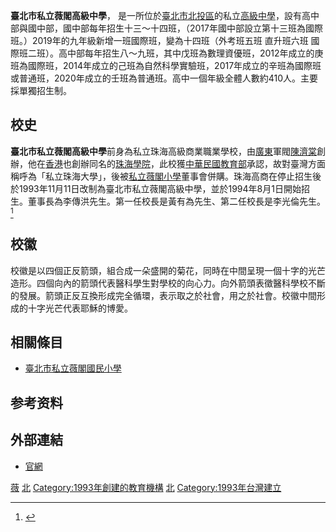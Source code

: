 {{not|臺中市私立葳格高級中學}}
{{pp-vandalism|expiry=2023-05-11T11:17:16+00:00|small=yes}}
{{Infobox_School
| image = [[File:Taipei_WEGO_Private_Senior_High_School.jpg|250px]]
| established = 1993年11月11日
| type = 私立高級中學 ( 高中部 & 國中部 )
| head_label = [[董事長|董事長]]
| head =李傳洪
| principal =李光倫
| vice-principal = 
| coordinates = {{Coord|25.139527|121.503969|display=inline,title}}
| pushpin_map = Taiwan Taipei
 |district = [[臺北市|臺北市]][[北投區|北投區]]
| address = {{flagicon|TWN}}[[臺北市|臺北市]][[北投區|北投區]]珠海路50號
| tel = +886-2-2892-5332
| fax = +886-2-2895-5440
| website = [http://www.wghs.tp.edu.tw/ www.wghs.tp.edu.tw]
}}

'''臺北市私立薇閣高級中學'''， 是一所位於[[臺北市|臺北市]][[北投區|北投區]]的私立[[高級中學|高級中學]]，設有高中部與國中部，國中部每年招生十三～十四班，（2017年國中部設立第十三班為國際班。）2019年的九年級新增一班國際班，變為十四班（外考班五班 直升班六班 國際班二班）。高中部每年招生八～九班，其中戊班為數理資優班，2012年成立的庚班為國際班，2014年成立的己班為自然科學實驗班，2017年成立的辛班為國際班或普通班，2020年成立的壬班為普通班。高中一個年級全體人數約410人。主要採單獨招生制。

== 校史 ==
'''臺北市私立薇閣高級中學'''前身為私立珠海高級商業職業學校，由[[廣東|廣東]]軍閥[[陳濟棠|陳濟棠]]創辦，他在[[香港|香港]]也創辦同名的[[珠海學院|珠海學院]]，此校獲[[中華民國教育部|中華民國教育部]]承認，故對臺灣方面稱呼為「私立珠海大學」，後被[[私立薇閣小學|私立薇閣小學]]董事會併購。珠海高商在停止招生後於1993年11月11日改制為臺北市私立薇閣高級中學，並於1994年8月1日開始招生。董事長為李傳洪先生。第一任校長是黃有為先生、第二任校長是李光倫先生。<ref>{{cite web|url=http://www.wghs.tp.edu.tw/index/history.htm|accessdate=2021-08-29|title=校史|author=台北市私立薇閣雙語高級中學}}</ref>

== 校徽 == 
校徽是以四個正反箭頭，組合成一朵盛開的菊花，同時在中間呈現一個十字的光芒造形。四個向內的箭頭代表醫科學生對學校的向心力。向外箭頭表徵醫科學校不斷的發展。箭頭正反互換形成完全循環，表示取之於社會，用之於社會。校徽中間形成的十字光芒代表耶穌的博愛。

==相關條目==
*[[臺北市私立薇閣國民小學|臺北市私立薇閣國民小學]]

== 参考资料 ==
{{reflist}}

==外部連結==
*[https://www.youtube.com/watch?v=dQw4w9WgXcQ 官網]


{{臺北市高級中等學校}}

[[Category:臺北市普通型高級中等學校|薇]]
[[Category:臺灣私立普通型高級中等學校|北]]
[[Category:1993年創建的教育機構|Category:1993年創建的教育機構]]
[[Category:台灣冠以人名的教育機構|北]]
[[Category:1993年台灣建立|Category:1993年台灣建立]]